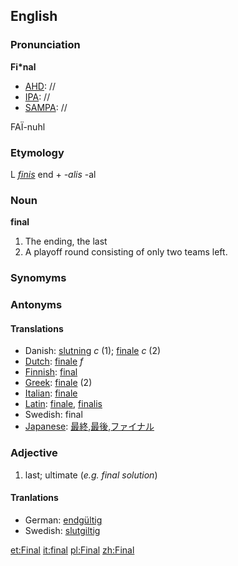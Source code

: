 ==English==
===Pronunciation===
'''Fi*nal'''
*[[AHD]]: //
*[[IPA]]: //
*[[SAMPA]]: //
FA&Iuml;-nuhl

===Etymology===
L ''[[finis]]'' end + ''-alis'' -al

===Noun===
'''final'''

#The ending, the last
#A playoff round consisting of only two teams left.

===Synomyms===
===Antonyms===
====Translations====
*Danish: [[slutning]] ''c'' (1); [[finale]] ''c'' (2)
*[[Dutch]]: [[finale]] ''f''
*[[Finnish]]: [[final]]
*[[Greek]]: [[finale]] (2)
*[[Italian]]: [[finale]]
*[[Latin]]: [[finale]], [[finalis]]
*Swedish: final
*[[Japanese]]: [[最終]],[[最後]],[[ファイナル]]

===Adjective===
# last; ultimate (''e.g. final solution'')

====Tranlations====
*German: [[endgültig]]
*Swedish: [[slutgiltig]]

[[et:Final]]
[[it:final]]
[[pl:Final]]
[[zh:Final]]